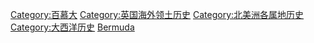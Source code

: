 [[Category:百慕大|Category:百慕大]]
[[Category:英国海外领土历史|Category:英国海外领土历史]]
[[Category:北美洲各属地历史|Category:北美洲各属地历史]]
[[Category:大西洋历史|Category:大西洋历史]]
[[Category:各島嶼歷史|Bermuda]]